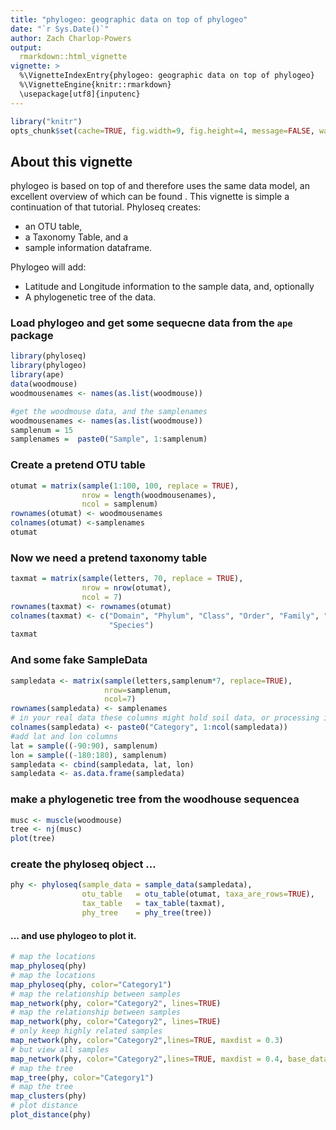 ```yaml
---
title: "phylogeo: geographic data on top of phylogeo"
date: "`r Sys.Date()`"
author: Zach Charlop-Powers
output: 
  rmarkdown::html_vignette
vignette: >
  %\VignetteIndexEntry{phylogeo: geographic data on top of phylogeo}
  %\VignetteEngine{knitr::rmarkdown}
  \usepackage[utf8]{inputenc}
--- 
```

<link href="http://joey711.github.com/phyloseq/markdown.css" rel="stylesheet"></link>
  
```r
library("knitr")
opts_chunk$set(cache=TRUE, fig.width=9, fig.height=4, message=FALSE, warning=FALSE, comment = "#>")
```

## About this vignette
phylogeo is based on top of \href{http://joey711.github.io/phyloseq}{phyloseq} and therefore uses the same data model, an excellent overview of which can be found \href{http://joey711.github.io/phyloseq/import-data.html}{here}. This vignette
is simple a continuation of that tutorial. Phyloseq creates: 

- an OTU table, 
- a Taxonomy Table, and a 
- sample information dataframe.

Phylogeo will add:

- Latitude and Longitude information to the sample data, and, optionally
- A phylogenetic tree of the data.


### Load phylogeo and get some sequecne data from the `ape` package
```r
library(phyloseq)
library(phylogeo)
library(ape)
data(woodmouse)
woodmousenames <- names(as.list(woodmouse))

#get the woodmouse data, and the samplenames
woodmousenames <- names(as.list(woodmouse))
samplenum = 15
samplenames =  paste0("Sample", 1:samplenum)
```

### Create a pretend OTU table
```r
otumat = matrix(sample(1:100, 100, replace = TRUE), 
                nrow = length(woodmousenames), 
                ncol = samplenum)
rownames(otumat) <- woodmousenames
colnames(otumat) <-samplenames
otumat
```


### Now we need a pretend taxonomy table
```r
taxmat = matrix(sample(letters, 70, replace = TRUE), 
                nrow = nrow(otumat), 
                ncol = 7)
rownames(taxmat) <- rownames(otumat)
colnames(taxmat) <- c("Domain", "Phylum", "Class", "Order", "Family", "Genus", 
                      "Species")
taxmat
```

### And some fake SampleData
```r
sampledata <- matrix(sample(letters,samplenum*7, replace=TRUE), 
                     nrow=samplenum, 
                     ncol=7)
rownames(sampledata) <- samplenames
# in your real data these columns might hold soil data, or processing information
colnames(sampledata) <- paste0("Category", 1:ncol(sampledata))
#add lat and lon columns
lat = sample((-90:90), samplenum)
lon = sample((-180:180), samplenum)
sampledata <- cbind(sampledata, lat, lon)
sampledata <- as.data.frame(sampledata)
```


### make a phylogenetic tree from the woodhouse sequencea
```r
musc <- muscle(woodmouse)
tree <- nj(musc)
plot(tree)
```


### create the phyloseq object ...
```r
phy <- phyloseq(sample_data = sample_data(sampledata),
                otu_table   = otu_table(otumat, taxa_are_rows=TRUE),
                tax_table   = tax_table(taxmat),
                phy_tree    = phy_tree(tree))
```


#### ... and use phylogeo to plot it.
```r
# map the locations
map_phyloseq(phy)
# map the locations
map_phyloseq(phy, color="Category1")
# map the relationship between samples
map_network(phy, color="Category2", lines=TRUE)
# map the relationship between samples
map_network(phy, color="Category2", lines=TRUE)
# only keep highly related samples
map_network(phy, color="Category2",lines=TRUE, maxdist = 0.3)
# but view all samples
map_network(phy, color="Category2",lines=TRUE, maxdist = 0.4, base_data = TRUE)
# map the tree
map_tree(phy, color="Category1")
# map the tree
map_clusters(phy)
# plot distance
plot_distance(phy)
```




